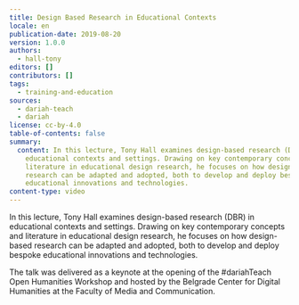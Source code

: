 ```yaml
---
title: Design Based Research in Educational Contexts
locale: en
publication-date: 2019-08-20
version: 1.0.0
authors:
  - hall-tony
editors: []
contributors: []
tags:
  - training-and-education
sources:
  - dariah-teach
  - dariah
license: cc-by-4.0
table-of-contents: false
summary:
  content: In this lecture, Tony Hall examines design-based research (DBR) in
    educational contexts and settings. Drawing on key contemporary concepts and
    literature in educational design research, he focuses on how design-based
    research can be adapted and adopted, both to develop and deploy bespoke
    educational innovations and technologies.
content-type: video
---
```

In this lecture, Tony Hall examines design-based research (DBR) in educational contexts and settings. Drawing on key contemporary concepts and literature in educational design research, he focuses on how design-based research can be adapted and adopted, both to develop and deploy bespoke educational innovations and technologies.

The talk was delivered as a keynote at the opening of the #dariahTeach Open Humanities Workshop and hosted by the Belgrade Center for Digital Humanities at the Faculty of Media and Communication.

<VideoCard title="Design Based Research in Educational Contexts" id="zzHokhajpK0" image="images/tony-hall.png" />
